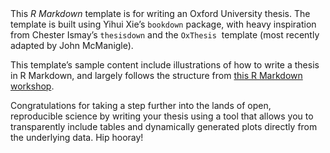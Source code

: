 | This *R Markdown* template is for writing an Oxford University thesis. The template is built using Yihui Xie's `bookdown` package, with heavy inspiration from Chester Ismay's `thesisdown` and the `OxThesis` \LaTeX\ template (most recently adapted by John McManigle).

This template's sample content include illustrations of how to write a thesis in R Markdown, and largely follows the structure from [this R Markdown workshop](https://ulyngs.github.io/rmarkdown-workshop-2019/).

Congratulations for taking a step further into the lands of open, reproducible science by writing your thesis using a tool that allows you to transparently include tables and dynamically generated plots directly from the underlying data. Hip hooray!
